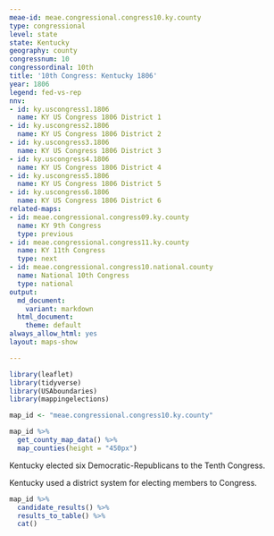 ```yaml
---
meae-id: meae.congressional.congress10.ky.county
type: congressional
level: state
state: Kentucky
geography: county
congressnum: 10
congressordinal: 10th
title: '10th Congress: Kentucky 1806'
year: 1806
legend: fed-vs-rep
nnv:
- id: ky.uscongress1.1806
  name: KY US Congress 1806 District 1
- id: ky.uscongress2.1806
  name: KY US Congress 1806 District 2
- id: ky.uscongress3.1806
  name: KY US Congress 1806 District 3
- id: ky.uscongress4.1806
  name: KY US Congress 1806 District 4
- id: ky.uscongress5.1806
  name: KY US Congress 1806 District 5
- id: ky.uscongress6.1806
  name: KY US Congress 1806 District 6
related-maps:
- id: meae.congressional.congress09.ky.county
  name: KY 9th Congress
  type: previous
- id: meae.congressional.congress11.ky.county
  name: KY 11th Congress
  type: next
- id: meae.congressional.congress10.national.county
  name: National 10th Congress
  type: national
output:
  md_document:
    variant: markdown
  html_document:
    theme: default
always_allow_html: yes
layout: maps-show

---
```


```r
library(leaflet)
library(tidyverse)
library(USAboundaries)
library(mappingelections)

map_id <- "meae.congressional.congress10.ky.county"
```

<div class="map">

```r
map_id %>%
  get_county_map_data() %>%
  map_counties(height = "450px")
```

</div>

Kentucky elected six Democratic-Republicans to the Tenth Congress.

Kentucky used a district system for electing members to Congress.

<div class="results-table">

```r
map_id %>%
  candidate_results() %>%
  results_to_table() %>%
  cat()
```

</div>
